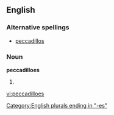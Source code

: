 ==English==

===Alternative spellings===
* [[peccadillos]]

===Noun===
'''peccadilloes'''

# {{plural of|[[peccadillo]]}}

[[Category:English plurals ending in "-es"]]

[[vi:peccadilloes]]